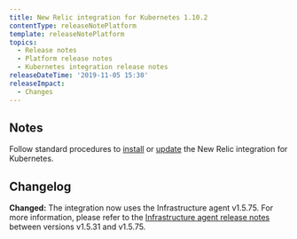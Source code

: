```yaml
---
title: New Relic integration for Kubernetes 1.10.2
contentType: releaseNotePlatform
template: releaseNotePlatform
topics:
  - Release notes
  - Platform release notes
  - Kubernetes integration release notes
releaseDateTime: '2019-11-05 15:30'
releaseImpact:
  - Changes
---
```


## Notes

Follow standard procedures to [install](/docs/integrations/host-integrations/host-integrations-list/kubernetes-monitoring-integration#install) or [update](/docs/integrations/host-integrations/host-integrations-list/kubernetes-monitoring-integration#update) the New Relic integration for Kubernetes.

## Changelog

**Changed:** The integration now uses the Infrastructure agent v1.5.75. For more information, please refer to the [Infrastructure agent release notes](https://docs.newrelic.com/docs/release-notes/infrastructure-release-notes/infrastructure-agent-release-notes/) between versions v1.5.31 and v1.5.75.
